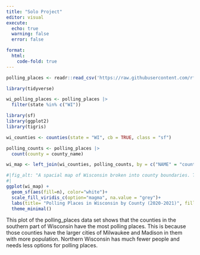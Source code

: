 ```yaml
---
title: "Solo Project"
editor: visual
execute:
  echo: true
  warning: false
  error: false

format: 
  html: 
    code-fold: true
---
```


```r
polling_places <- readr::read_csv('https://raw.githubusercontent.com/rfordatascience/tidytuesday/main/data/2024/2024-01-16/polling_places.csv')

```

```r
library(tidyverse)
```

```r
wi_polling_places <- polling_places |>
  filter(state %in% c("WI"))
```

```r
library(sf)
library(ggplot2)
library(tigris)
```

```r
wi_counties <- counties(state = "WI", cb = TRUE, class = "sf")

```

```r
polling_counts <- polling_places |>
  count(county = county_name)
```

```r
wi_map <- left_join(wi_counties, polling_counts, by = c("NAME" = "county"))
```

```r


#|fig_alt: "A spacial map of Wisconsin broken into county boundaries. The color of the county represents the amount of polling places within the county. The lighter color designates a county that has more polling places where a darker color is lesser amounts."
#|
ggplot(wi_map) +
  geom_sf(aes(fill=n), color="white")+
  scale_fill_viridis_c(option="magma", na.value = "grey")+
  labs(title= "Polling Places in Wisconsin by County (2020-2021)", fill= "Polling Places", caption= "Data from: TidyTuesday Github Repository, Created by: Martha Miller, Date: 04/07/2025", )+
  theme_minimal()
```

This plot of the polling_places data set shows that the counties in the southern part of Wisconsin have the most polling places.
This is because those counties have the larger cities of Milwaukee and Madison in them with more population.
Northern Wisconsin has much fewer people and needs less options for polling places.

